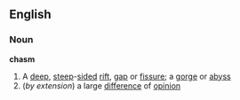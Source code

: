 ==English==

=== Noun ===
'''chasm'''

#A [[deep]], [[steep]]-[[sided]] [[rift]], [[gap]] or [[fissure]]; a [[gorge]] or [[abyss]]
#(''by extension'') a large [[difference]] of [[opinion]]